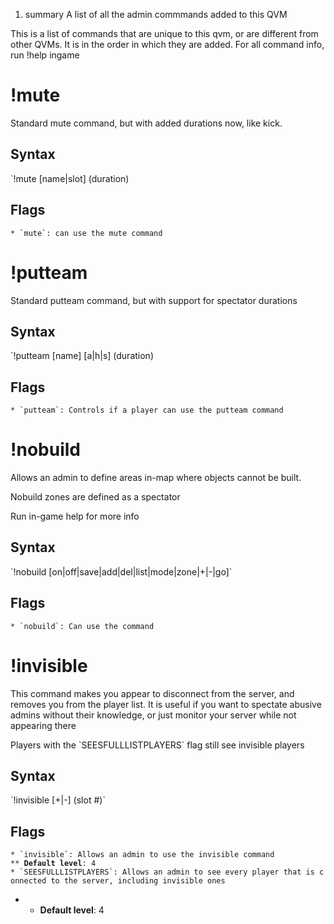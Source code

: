 ﻿#summary A list of all the admin commmands added to this QVM

This is a list of commands that are unique to this qvm, or are different from other QVMs. It is in the order in which they are added. For all command info, run !help ingame 

=!mute=
Standard mute command, but with added durations now, like kick.
==Syntax==
`!mute [name|slot] (duration)
==Flags==
 * `mute`: can use the mute command
=!putteam=
Standard putteam command, but with support for spectator durations
==Syntax==
`!putteam [name] [a|h|s] (duration)
==Flags==
 * `putteam`: Controls if a player can use the putteam command
=!nobuild=
Allows an admin to define areas in-map where objects cannot be built. 

Nobuild zones are defined as a spectator

Run in-game help for more info
==Syntax==
`!nobuild [on|off|save|add|del|list|mode|zone|+|-|go]`
==Flags==
 * `nobuild`: Can use the command

=!invisible=
This command makes you appear to disconnect from the server, and removes you from the player list. It is useful if you want to spectate abusive admins without their knowledge, or just monitor your server while not appearing there

Players with the `SEESFULLLISTPLAYERS` flag still see invisible players

==Syntax==
`!invisible [+|-] (slot #)`
==Flags==
 * `invisible`: Allows an admin to use the invisible command
 ** '''Default level''': 4
 * `SEESFULLLISTPLAYERS`: Allows an admin to see every player that is connected to the server, including invisible ones
** '''Default level''': 4
